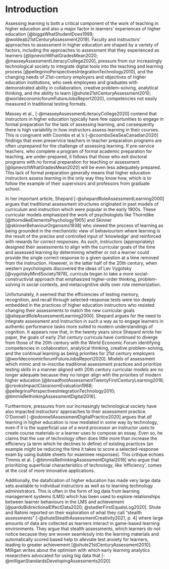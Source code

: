 # Introduction{-}

Assessing learning is both a critical component of the work of teaching in higher education and also a major factor in learners' experiences of higher education [@biggsWhatStudentDoes1999; @woldeab21stCenturyAssessment2019]. Faculty and instructors' approaches to assessment in higher education are shaped by a variety of factors, including the approaches to assessment that they experienced as learners [@lipnevichWhatGradesMean2020; @masseyAssessmentLiteracyCollege2020], pressure from our increasingly technological society to integrate digital tools into the teaching and learning process [@pellegrinoPerspectivesIntegrationTechnology2010], and the changing needs of 21st-century employers and objectives of higher education institutions, who seek employees and graduates with demonstrated ability in collaboration, creative problem-solving, analytical thinking, and the ability to learn [@shute21stCenturyAssessment2010; @worldeconomicforumFutureJobsReport2020], competencies not easily measured in traditional testing formats. 

Massey et al., [-@masseyAssessmentLiteracyCollege2020] contend that instructors in higher education typically have few opportunities to engage in formal preparation for the task of assessing learning, and consequently there is high variability in how instructors assess learning in their courses. This is congruent with Coombs et al.'s [-@coombsSeaSeaCanadian2020] findings that even preservice teachers in teacher preparation programs are often unprepared for the challenge of assessing learning. If pre-service teachers, who complete a program of formal academic preparation for teaching, are under-prepared, it follows that those who exit doctoral programs with no formal preparation for teaching or assessment [@lipnevichWhatGradesMean2020] will be even less adequately prepared. This lack of formal preparation generally means that higher education instructors assess learning in the only way they know how, which is to follow the example of their supervisors and professors from graduate school.

In her important article, Shepard [-@shepardRoleAssessmentLearning2000] argues that traditional assessment structures originated in past models of curriculum and instruction which were popular in the early 1900s. These curricular models emphasized the work of psychologists like Thorndike [@thorndikeElementsPsychology1905] and Skinner [@skinnerBehaviourOrganisms1938] who viewed the process of learning as being grounded in the mechanistic view of behaviourism where learning is the result of the precise and controlled input of 'knowledge' and reinforced with rewards for correct responses. As such, instructors (appropriately) designed their assessments to align with the curricular goals of the time and assessed learning by determining whether or not a learner could provide the single correct response to a given question at a time removed from the instruction.  However, in the latter half of the 20th century, when western psychologists discovered the ideas of Lev Vygotsky [@vygotskyMindSociety1978], curricula began to take a more social-constructivist approach that emphasized higher-order thinking, problem-solving in social contexts, and metacognitive skills over rote memorization. 

Unfortunately, it seemed that the efficiencies of testing memory, recognition, and recall through selected-response tests were too deeply embedded in the practices of higher education instructors who resisted changing their assessments to match the new curricular goals [@shepardRoleAssessmentLearning2000]. Shepard argues for the need to integrate assessment and instruction in such a way as to engage learners in authentic performance tasks more suited to modern understandings of cognition. It appears now that, in the twenty years since Shepard wrote her paper, the goals of early 21st century curricula have continued to diverge from those of the 20th century with the World Economic Forum identifying competencies in collaboration, analytical thinking, creative problem-solving, and the continual learning as being priorities for 21st century employers [@worldeconomicforumFutureJobsReport2020]. Models of assessment which mimic and re-inscribe traditional assessment practices and prioritize testing skills in a manner aligned with 20th century curricular models are no longer adequate because they no longer align with the priorities of modern higher education [@broadfootAssessmentTwentyFirstCenturyLearning2016; @crooksImpactClassroomEvaluation1988; @pellegrinoPerspectivesIntegrationTechnology2010; @timmisRethinkingAssessmentDigital2016].

Furthermore, pressures from our increasingly technological society have also impacted instructors' approaches to their assessment practice. O'Donnell [-@odonnellAssessmentDigitalPractice2020] argues that *all* learning in higher education is now mediated in some way by technology, even if it is the superficial use of a word processor an instructor uses to create course materials or a learner uses to compose an essay. Even so, he claims that the use of technology often does little more than increase the efficiency (a term which he declines to define) of existing practices (an example might be reducing the time it takes to score a selected-response exam by using bubble sheets for examinee responses). This critique echoes Timmis et al. [-@timmisRethinkingAssessmentDigital2016] who argue that prioritizing superficial characteristics of technology, like 'efficiency', comes at the cost of more innovative applications.

Additionally, the datafication of higher education has made very large data sets available to individual instructors as well as to learning technology administrators. This is often in the form of log data from learning management systems (LMS) which has been used to explore relationships between learner behaviours in the LMS and achievement [@pardoBidirectionalEffectData2020; @stadlerFirstEqualsLog2020]. Shute and Rahimi reported on their exploration of what they call "stealth assessments" [-@shuteStealthAssessmentCreativity2021, p. 4] where large amounts of data are collected as learners interact in game-based learning environments. They argue that stealth assessments, which learners do not notice because they are woven seamlessly into the learning materials and automatically scored based help to alleviate test anxiety for learners, leading to greater achievement [@shute21stCenturyAssessment2010]. Milligan writes about the optimism with which early learning analytics researchers advocated for using big data that [-@milliganStandardsDevelopingAssessments2020]

<!--
## Problem to be Researched{-}

Given the plurality of factors influencing higher education instructors identified above and the relative paucity of published research on assessment in higher education compared to K-12 [@lipnevichWhatGradesMean2020; @masseyAssessmentLiteracyCollege2020], this dissertation will unfold over the course of three independent publications. The common thread running through the three publications will be a focus on the problem of the alignment gap between the assessment practices of many higher education instructors and the goals and objectives of modern higher education institutions. Each publication will explore this topic from different viewpoints, or lenses. The first paper will be a detailed review of the literature related to assessment and the impacts of technology on assessment in higher education using DeLuca et al.'s [-@delucaApproachesClassroomAssessment2016] approaches to classroom assessment framework. The second paper will be a quantitative analysis of DeLuca et al.'s *Approaches to Classroom Assessment Inventory* [-@delucaACAIInstrumentSpecificationsND] revised for a technologically-mediated higher education environment. The third paper will consist of a synthesis of findings from the first two papers with a view to reimagining assessment in 21st-century higher education and consideration given to the ethics of modern trends in technology.


~~The author notes that there are myriad examples of formal and informal initiatives in higher education which have not realized significant local or systemic change [@broadfootAssessmentTwentyFirstCenturyLearning2016; @earlAssessmentLearningUsing2013]. Instructors are highly resistant to changing their assessment practices, in part, as Broadfoot claims, because assessment is so important, but also, as will be discussed later, because the approaches that individual instructors take to assessing the work of learners are driven by complex forces [@blackAssessmentClassroomLearning1998; @delucaDifferentialSituatedView2019; @stigginsAssessmentLiteracy1991; @willisConceptualisingTeachersAssessment2013].~~


## Purpose of the Research{-}

Following previous research by DeLuca and colleagues [@delucaTeachersApproachesClassroom2016; @delucaExploringAssessmentCultures2021; @delucaApproachesClassroomAssessment2016] in the K-12 sector, and Massey et al. [-@masseyAssessmentLiteracyCollege2020] in the higher education sector, the purpose of this research is to investigate current assessment literacies and practices among higher education instructors and the impacts of those approaches on learners. In order to better respond to actual assessment practices, it is critical to understand the conceptions of HE instructors with respect to assessment [@delucaExploringAssessmentCultures2021; @offerdahlChangesInstructorsAssessment2011]. Similarly, due to the significant influence assessment practices have on learners and learning, understanding the relationship between instructors' assessment conceptions and practices and the experience of learners will be important in order to provide a foundation for moving into the remainder of the 21st century with assessment practices aligned with both pedagogical models and learner contexts.

## Research Questions{-}

Assessment in HE is a tremendously complex enterprise with myriad forces influencing the approaches instructors take in their assessment practice, which, in turn, becomes one of the myriad forces influencing the approaches learners take in their learning activities. Instructors conceptions of assessment are often derived from their past experiences as learners who were the objects of assessment, leading to an over-reliance on summative assessment strategies which may not obtain sufficient levels of reliability or validity. Increasing assessment literacy among HE instructors is a necessary, but not likely sufficient, step in advancing fair and balanced assessment practices in an increasingly technology-mediated HE landscape. These concepts lead to the following research questions:

1. Are there distinct patterns in higher education instructors' approaches to assessment in Canada?
2. Does the prevalence of these patterns differ by:
    - instructors' levels of experience in teaching face-to-face versus online?
    - instructors' levels of experience using technology?
3. What factors influence instructors' approaches to assessment?
4. How do different assessment strategies affect learners' experiences?

## Significance of the Research{-}

-->